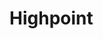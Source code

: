
# Highpoint

<ProjectDetails
  region="North"
  house="House Whitehill"
  type="Castle"
  status="Not Started"
  warp="/warp highpoint"
  projectLead=""
  dateStarted="Invalid Date"
  dateCompleted="Invalid Date"
/>

